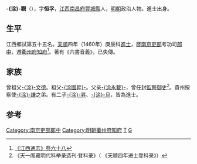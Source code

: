 '''-{涂}-觀'''（{{bd|1427年||？}}），字'''恒孚'''，[[江西|江西]][[南昌府|南昌府]][[豐城縣|豐城縣]]人，[[明朝|明朝]]政治人物。進士出身。

==生平==
江西鄉試第五十五名。[[天顺_(明朝)|天順]]四年（1460年）庚辰科[[進士|進士]]，歷[[南京|南京]][[吏部|吏部]]考功司[[郎中|郎中]]，遷[[衢州府|衢州府]][[知府|知府]]<ref>[http://archive.org/stream/06046030.cn#page/n92/mode/2up 《江西通志》卷六十八]</ref>。著有《六書音義》，已失傳。

==家族==
曾祖父[[涂文德|-{涂}-文德]]。祖父[[涂國昇|-{涂國昇}-]]。父亲[[涂永載|-{涂永載}-]]，曾任封[[監察御史|監察御史]]<ref>《天一阁藏明代科举录选刊·登科录》（ 《天顺四年进士登科录》）</ref>。貴州按察使[[涂謙|-{涂}-謙]]之弟。有二子[[涂昇|-{涂}-昇]]、[[涂旦|-{涂}-旦]]，皆為進士。

==参考==
{{reflist}}
{{明朝人物小作品}}
{{天順四年庚辰科殿試金榜}}
{{DEFAULTSORT:Tu涂}}
[[Category:南京吏部郎中|Category:南京吏部郎中]]
[[Category:明朝衢州府知府|Category:明朝衢州府知府]]
[[Category:豐城人|T]]
[[Category:涂姓|G]]